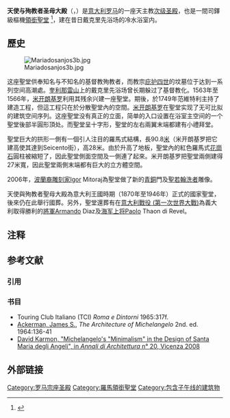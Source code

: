 {{Infobox religious building
| building_name=天使与殉教者圣母大殿<br/> <small>Santa Maria degli Angeli e dei Martiri {{it icon}}<br/>Beatissimae Virgini et omnium Angelorum et Martyrum {{la icon}}</small>
| image= Santa Maria degli Angeli (Rome) - Facade.jpg
| caption=
| location= {{flagicon|Italy}}[[義大利|義大利]] [[羅馬|羅馬]]
| geo = {{coord|41|54|11|N|12|29|49|E|type:landmark_region:IT_scale:10000|display=inline,title}}
| religious_affiliation=[[羅馬天主教|羅馬天主教]]
| rite=
| province=
| district=
| consecration_year=  
| status=
| leadership=William Henry Cardinal Keeler
| website=[http://www.santamariadegliangeliroma.it 官方網站]
| architect=[[米開朗基羅|米開朗基羅]] <br/> 范維特利
| architecture_type= [[教堂|聖堂]]
| architecture_style= [[巴羅克藝術|巴羅克]]
| specifications=yes
| facade_direction= [[羅盤方位|西南]]
| groundbreaking=1562年
| year_completed=
| construction_cost=
| capacity=
| length=  {{convert|128|m|ft}}
| width= {{convert|105|m|ft}}
| width_nave={{convert|25|m|ft}}
| height_max=
| materials=
}}

'''天使与殉教者圣母大殿'''（{{lang-la|Beatissimae Virgini et omnium Angelorum et Martyrum}}，{{lang-it|Santa Maria degli Angeli e dei Martiri}}）是[[意大利|意大利]][[罗马|罗马]]的一座天主教[[宗座圣殿|次级圣殿]]，也是一間司鐸級樞機[[領銜聖堂|領銜聖堂]] <ref>{{cite web|title=Santa Maria degli Angeli (Cardinal Titular Church)|url=http://www.catholic-hierarchy.org/diocese/d1m19.html|publisher=Catholic-hierarchy.org|access-date=2012-09-18|archive-date=2020-11-04|archive-url=https://web.archive.org/web/20201104093118/https://www.catholic-hierarchy.org/diocese/d1m19.html|dead-url=no}}</ref>，建在昔日戴克里先浴场的冷水浴室内。

== 歷史 ==
[[File:Mariadosanjos3b.jpg|thumb]]

这座聖堂供奉知名与不知名的基督教殉教者{{efn|By a brief dated 27 July 1561, Pius IV ordered the church "built", to be dedicated to the ''Beatissimae Virgini et omnium Angelorum et Martyrum'' ("the Most Blessed Virgin and all the Angels and Martyrs"); impetus for this dedication had been generated by the account of a vision experienced in the ruins of the Baths in 1541 by a Sicilian monk, [[Antonio_del_Duca|Antonio del Duca]], who had been lobbying for decades for papal authorization of a more formal veneration of the [[Angelology|Angelic Princes]]. A story that these Martyrs were Christian slave labourers who had been set to constructing the Baths is modern.}}，而教宗[[庇护四世|庇护四世]]的坟墓位于达到一系列空间高潮處。[[奎利那雷山|奎利那雷山]]上的戴克里先浴场曾长期躲过了基督教化。1563年至1566年，[[米开朗基罗|米开朗基罗]]利用其残余兴建一座聖堂。期後，於1749年范維特利主持了建造工程，但這工程只在於分散聖堂內的空間。[[米开朗基罗|米开朗基罗]]在聖堂实现了无可比拟的建筑空间序列。这座聖堂没有真正的立面，简单的入口设置在浴室主空间的一个聖堂後部半圓形頂处。而聖堂呈十字形，聖堂的左右兩翼末端都建有小禮拜堂。

聖堂巨大的拱形一側有一個引人注目的羅馬式結構，長90.8[[米_(單位)|米]]（米开朗基罗把它建高使其達到Seicento街），高28米。由於升高了地板，聖堂內的紅色羅馬式[[花崗石|花崗石]]圓柱被縮短了，因此聖堂側面空間及一側連了起來。米开朗基罗把聖堂兩側建得27米寬，因此聖堂兩側末端都有巨大的立方體空間。

2006年，[[波蘭人|波蘭裔]][[雕刻家|雕刻家]]Igor Mitoraj為聖堂做了新的[[青銅|青銅]]門及[[聖若翰洗者|聖若翰洗者]]雕像。

天使與殉教者聖母大殿為意大利王國時期（1870年至1946年）正式的國家聖堂，後來仍在此舉行國葬。另外，聖堂還葬有在[[意大利戰役_(第一次世界大戰)|意大利戰役 (第一次世界大戰)]]為義大利取得勝利的[[將軍|將軍]]Armando Diaz及[[海军上将|海军上将]]Paolo Thaon di Revel。

== 注释 ==
{{notelist|iger=}}

== 参考文献 ==
=== 引用 ===
{{Reflist}}

=== 书目 ===
* Touring Club Italiano (TCI) ''Roma e Dintorni'' 1965:317f.
* [[James_S._Ackerman|Ackerman, James S.]], ''The Architecture of Michelangelo'' 2nd. ed. 1964:136-41
* [https://web.archive.org/web/20110613194333/http://www.cisapalladio.org/annali/pdf/a20_07_karmon.pdf David Karmon, "Michelangelo's "Minimalism" in the Design of Santa Maria degli Angeli", in ''Annali di Architettura'' n° 20, Vicenza 2008]

==外部链接==
{{Commons|Santa Maria degli Angeli (Roma)|Santa Maria degli Angeli e dei Martiri}}
{{罗马地标}}
{{罗马宗座圣殿}}
[[Category:罗马宗座圣殿|Category:罗马宗座圣殿]]
[[Category:羅馬領銜聖堂|Category:羅馬領銜聖堂]]
[[Category:包含子午线的建筑物|Category:包含子午线的建筑物]]
